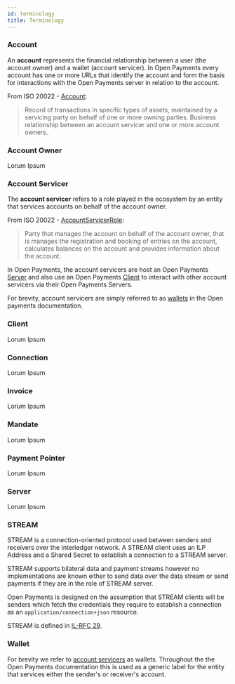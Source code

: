 ```yaml
---
id: terminology
title: Terminology
---
```


### Account

An **account** represents the financial relationship between a user (the account
owner) and a wallet (account servicer). In Open Payments every account has one
or more URLs that identify the account and form the basis for interactions with
the Open Payments server in relation to the account.

From ISO 20022 -
[Account](https://www.iso20022.org/standardsrepository/type/Account):

> Record of transactions in specific types of assets, maintained by a servicing
> party on behalf of one or more owning parties. Business relationship between
> an account servicer and one or more account owners.

### Account Owner

Lorum Ipsum

### Account Servicer

The **account servicer** refers to a role played in the ecosystem by an entity
that services accounts on behalf of the account owner.

From ISO 20022 -
[AccountServicerRole](https://www.iso20022.org/standardsrepository/type/AccountServicerRole):

> Party that manages the account on behalf of the account owner, that is manages
> the registration and booking of entries on the account, calculates balances on
> the account and provides information about the account.

In Open Payments, the account servicers are host an Open Payments
[Server](#server) and also use an Open Payments [Client](#client) to interact
with other account servicers via their Open Payments Servers.

For brevity, account servicers are simply referred to as [wallets](#wallet) in
the Open payments documentation.

### Client

Lorum Ipsum

### Connection

Lorum Ipsum

### Invoice

Lorum Ipsum

### Mandate

Lorum Ipsum

### Payment Pointer

Lorum Ipsum

### Server

Lorum Ipsum

### STREAM

STREAM is a connection-oriented protocol used between senders and receivers over
the Interledger network. A STREAM client uses an ILP Address and a Shared Secret
to establish a connection to a STREAM server.

STREAM supports bilateral data and payment streams however no implementations
are known either to send data over the data stream or send payments if they are
in the role of STREAM server.

Open Payments is designed on the assumption that STREAM clients will be senders
which fetch the credentials they require to establish a connection as an
`application/connection+json` resource.

STREAM is defined in [IL-RFC 29](https://interledger.org/rfcs/0029-stream/).

### Wallet

For brevity we refer to [account servicers](#account-servicers) as wallets.
Throughout the the Open Payments documentation this is used as a generic label
for the entity that services either the sender's or receiver's account.
